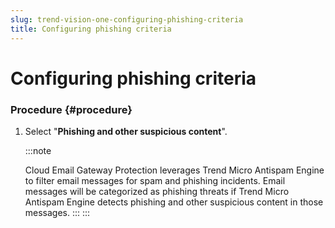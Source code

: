 ```yaml
---
slug: trend-vision-one-configuring-phishing-criteria
title: Configuring phishing criteria
---
```

# Configuring phishing criteria

### Procedure {#procedure}

1.  Select "**Phishing and other suspicious content**".

    :::note

    Cloud Email Gateway Protection leverages Trend Micro Antispam Engine to filter email messages for spam and phishing incidents. Email messages will be categorized as phishing threats if Trend Micro Antispam Engine detects phishing and other suspicious content in those messages.
    :::
:::
